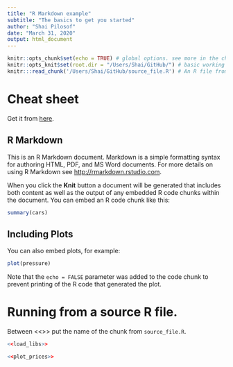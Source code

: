 ```yaml
---
title: "R Markdown example"
subtitle: "The basics to get you started"
author: "Shai Pilosof"
date: "March 31, 2020"
output: html_document
---
```


  
```r
knitr::opts_chunk$set(echo = TRUE) # global options. see more in the cheat sheet
knitr::opts_knit$set(root.dir = "/Users/Shai/GitHub/") # basic working directory
knitr:::read_chunk('/Users/Shai/GitHub/source_file.R') # An R file from which code can be taken.
```

# Cheat sheet
Get it from [here](https://rstudio.com/wp-content/uploads/2016/03/rmarkdown-cheatsheet-2.0.pdf).

## R Markdown

This is an R Markdown document. Markdown is a simple formatting syntax for authoring HTML, PDF, and MS Word documents. For more details on using R Markdown see <http://rmarkdown.rstudio.com>. 

When you click the **Knit** button a document will be generated that includes both content as well as the output of any embedded R code chunks within the document. You can embed an R code chunk like this:

```r
summary(cars)
```

## Including Plots

You can also embed plots, for example:

```r
plot(pressure)
```

Note that the `echo = FALSE` parameter was added to the code chunk to prevent printing of the R code that generated the plot.

# Running from a source R file.
Between <<>> put the name of the chunk from `source_file.R`.
```r
<<load_libs>>
```

```r
<<plot_prices>>
```

